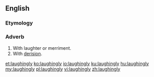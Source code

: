 ==English==

===Etymology===
{{suffix|laughing|ly|lang=en}}

===Adverb===
{{en-adv}}

# With laughter or merriment.
# With [[derision]].

[[et:laughingly]]
[[ko:laughingly]]
[[io:laughingly]]
[[ku:laughingly]]
[[hu:laughingly]]
[[my:laughingly]]
[[pl:laughingly]]
[[vi:laughingly]]
[[zh:laughingly]]